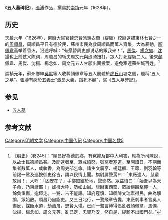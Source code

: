 《'''五人墓碑記'''》，[[張溥|張溥]]作品，撰寫於[[崇禎|崇禎]]元年（1628年）。

==历史==
[[天启_(明朝)|天啟]]六年（1626年），[[東廠|東廠]]大宦官[[魏忠賢|魏忠賢]]派[[錦衣衛|錦衣衛]]（緹騎）[[校尉|校尉]]逮捕[[東林七賢|東林七賢]]之一的[[周順昌|周順昌]]，周順昌平日有德於民，蘇州市民為救周順昌而萬人齊集，大為暴動，[[顏佩韋|顏佩韋]]高举着香火，沿途呼喊：“有愿替周吏部说话的跟我来！”，[[馬傑|馬傑]]、[[楊念如|楊念如]]、[[沈揚|沈揚]]也上前仗义陈词，周顺昌的轿夫周文元與缇骑扭打，眾人打死緹騎二人。後來[[顏佩韋|顏佩韋]]、[[馬傑|馬傑]]、[[沈揚|沈揚]]、[[楊念如|楊念如]]、[[周文元|周文元]]五人甘願出面投案，避免牽連蘇州城百姓。<ref>《[[明史|明史]]》（卷245）：“順昌好為德於鄉，有冤抑及郡中大利害，輒為所司陳說，以故士民德順昌甚。及聞逮者至，眾咸憤怒，號冤者塞道。至開讀日，不期而集者數萬人，咸執香，為周吏部乞命。諸生文震亨、楊廷樞、王節、劉羽翰等前謁一鷺及巡按御史徐吉，請以民情上聞。旗尉厲聲罵曰：「東廠逮人，鼠輩敢爾！」大呼：「囚安在？」手擲鋃鐺於地，聲瑯然。眾益憤曰：「始吾以為天子命，乃東廠耶！」蜂擁大呼，勢如山崩。旗尉東西竄，眾縱橫毆擊斃一人，餘負重傷，逾垣走。一鷺、吉不能語。知府寇慎、知縣陳文瑞素得民，曲為解諭，眾始散。順昌乃自詣吏。又三日北行，一鷺飛章告變，東廠刺事者言吳人盡反，謀斷水道，劫漕舟，忠賢大懼。已而一鷺言縛得倡亂者顏佩韋、馬傑、沈揚、楊念如、周文元等，亂已定，忠賢乃安，然自是，緹騎不出國門矣。”</ref>

崇禎元年，蘇州鄉紳[[吳默|吳默]]等人收葬顏佩韋等五人屍體於[[虎丘山|虎丘山]]塘之側，題稱“五人之墓”。[[張溥|張溥]]有感於五義士“激昂大義，蹈死不顧”，寫《五人墓碑記》。

==参见==
{{wikisource|五人墓碑记|《五人墓碑记》 作者:张溥}}
*[[五人墓|五人墓]]

==参考文献==
<div class="references-small">
<references></references>
</div>

[[Category:明朝文学|Category:明朝文学]]
[[Category:中国传记|Category:中国传记]]
[[Category:中国名数5|Category:中国名数5]]